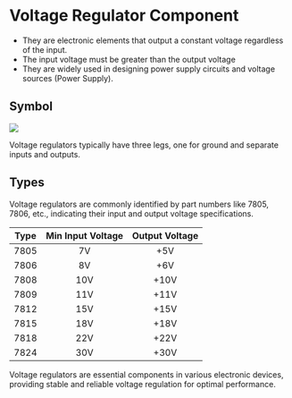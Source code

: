 
# Voltage Regulator Component

- They are electronic elements that output a constant voltage regardless of the input.
- The input voltage must be greater than the output voltage
- They are widely used in designing power supply circuits and voltage sources (Power Supply).

## Symbol

<Image src="/voltage-regulator-symbol.png" caption="Voltage Regulator Symbol" />

Voltage regulators typically have three legs, one for ground and separate inputs and outputs.

## Types

Voltage regulators are commonly identified by part numbers like 7805, 7806, etc., indicating their input and output voltage specifications.

| **Type** | **Min Input Voltage** | **Output Voltage** |
|:--------:|:---------------------:|:------------------:|
|   7805   |           7V          |         +5V        |
|   7806   |           8V          |         +6V        |
|   7808   |          10V          |        +10V        |
|   7809   |          11V          |        +11V        |
|   7812   |          15V          |        +15V        |
|   7815   |          18V          |        +18V        |
|   7818   |          22V          |        +22V        |
|   7824   |          30V          |        +30V        |

Voltage regulators are essential components in various electronic devices, providing stable and reliable voltage regulation for optimal performance.
